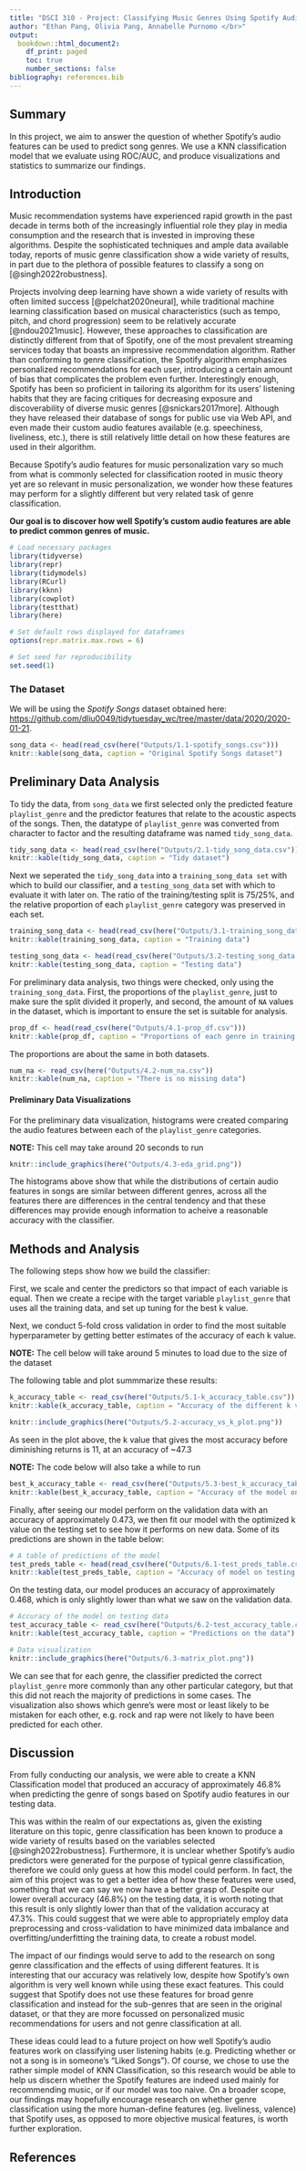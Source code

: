 ```yaml
---
title: "DSCI 310 - Project: Classifying Music Genres Using Spotify Audio Features"
author: "Ethan Pang, Olivia Pang, Annabelle Purnomo </br>"
output:
  bookdown::html_document2:
    df_print: paged
    toc: true
    number_sections: false
bibliography: references.bib
---
```


## Summary

In this project, we aim to answer the question of whether Spotify's audio features can be used to predict song genres. We use a KNN classification model that we evaluate using ROC/AUC, and produce visualizations and statistics to summarize our findings.

## Introduction

Music recommendation systems have experienced rapid growth in the past decade in terms both of the increasingly influential role they play in media consumption and the research that is invested in improving these algorithms. Despite the sophisticated techniques and ample data available today, reports of music genre classification show a wide variety of results, in part due to the plethora of possible features to classify a song on [@singh2022robustness].

Projects involving deep learning have shown a wide variety of results with often limited success [@pelchat2020neural], while traditional machine learning classification based on musical characteristics (such as tempo, pitch, and chord progression) seem to be relatively accurate [@ndou2021music]. However, these approaches to classification are distinctly different from that of Spotify, one of the most prevalent streaming services today that boasts an impressive recommendation algorithm. Rather than conforming to genre classification, the Spotify algorithm emphasizes personalized recommendations for each user, introducing a certain amount of bias that complicates the problem even further. Interestingly enough, Spotify has been so proficient in tailoring its algorithm for its users' listening habits that they are facing critiques for decreasing exposure and discoverability of diverse music genres [@snickars2017more]. Although they have released their database of songs for public use via Web API, and even made their custom audio features available (e.g. speechiness, liveliness, etc.), there is still relatively little detail on how these features are used in their algorithm.

Because Spotify's audio features for music personalization vary so much from what is commonly selected for classification rooted in music theory yet are so relevant in music personalization, we wonder how these features may perform for a slightly different but very related task of genre classification.

**Our goal is to discover how well Spotify's custom audio features are able to predict common genres of music.**

```r
# Load necessary packages 
library(tidyverse)
library(repr)
library(tidymodels)
library(RCurl)
library(kknn)
library(cowplot)
library(testthat)
library(here)

# Set default rows displayed for dataframes
options(repr.matrix.max.rows = 6)

# Set seed for reproducibility 
set.seed(1)
```

### The Dataset

We will be using the *Spotify Songs* dataset obtained here: <https://github.com/dliu0049/tidytuesday_wc/tree/master/data/2020/2020-01-21>.

```r
song_data <- head(read_csv(here("Outputs/1.1-spotify_songs.csv")))
knitr::kable(song_data, caption = "Original Spotify Songs dataset")
```

## Preliminary Data Analysis

To tidy the data, from `song_data` we first selected only the predicted feature `playlist_genre` and the predictor features that relate to the acoustic aspects of the songs. Then, the datatype of `playlist_genre` was converted from character to factor and the resulting dataframe was named `tidy_song_data`.

```r
tidy_song_data <- head(read_csv(here("Outputs/2.1-tidy_song_data.csv")))
knitr::kable(tidy_song_data, caption = "Tidy dataset")
```

Next we seperated the `tidy_song_data` into a `training_song_data set` with which to build our classifier, and a `testing_song_data` set with which to evaluate it with later on. The ratio of the training/testing split is 75/25%, and the relative proportion of each `playlist_genre` category was preserved in each set.

```r
training_song_data <- head(read_csv(here("Outputs/3.1-training_song_data.csv")))
knitr::kable(training_song_data, caption = "Training data")
```

```r
testing_song_data <- head(read_csv(here("Outputs/3.2-testing_song_data.csv")))
knitr::kable(testing_song_data, caption = "Testing data")
```

For preliminary data analysis, two things were checked, only using the `training_song_data`. First, the proportions of the `playlist_genre`, just to make sure the split divided it properly, and second, the amount of `NA` values in the dataset, which is important to ensure the set is suitable for analysis.

```r
prop_df <- head(read_csv(here("Outputs/4.1-prop_df.csv")))
knitr::kable(prop_df, caption = "Proportions of each genre in training set compared to tidy data")
```

The proportions are about the same in both datasets.

```r
num_na <- read_csv(here("Outputs/4.2-num_na.csv"))
knitr::kable(num_na, caption = "There is no missing data")
```

#### Preliminary Data Visualizations

For the preliminary data visualization, histograms were created comparing the audio features between each of the `playlist_genre` categories.

**NOTE:** This cell may take around 20 seconds to run

```r
knitr::include_graphics(here("Outputs/4.3-eda_grid.png"))
```

The histograms above show that while the distributions of certain audio features in songs are similar between different genres, across all the features there are differences in the central tendency and that these differences may provide enough information to acheive a reasonable accuracy with the classifier.

## Methods and Analysis

The following steps show how we build the classifier:

First, we scale and center the predictors so that impact of each variable is equal. Then we create a recipe with the target variable `playlist_genre` that uses all the training data, and set up tuning for the best k value.

Next, we conduct 5-fold cross validation in order to find the most suitable hyperparameter by getting better estimates of the accuracy of each k value.

**NOTE:** The cell below will take around 5 minutes to load due to the size of the dataset

The following table and plot summmarize these results:

```r
k_accuracy_table <- read_csv(here("Outputs/5.1-k_accuracy_table.csv"))
knitr::kable(k_accuracy_table, caption = "Accuracy of the different k values")
```

```r
knitr::include_graphics(here("Outputs/5.2-accuracy_vs_k_plot.png"))
```

As seen in the plot above, the k value that gives the most accuracy before diminishing returns is 11, at an accuracy of \~47.3

**NOTE:** The code below will also take a while to run

```r
best_k_accuracy_table <- read_csv(here("Outputs/5.3-best_k_accuracy_table.csv"))
knitr::kable(best_k_accuracy_table, caption = "Accuracy of the model on validation data")
```

Finally, after seeing our model perform on the validation data with an accuracy of approximately 0.473, we then fit our model with the optimized k value on the testing set to see how it performs on new data. Some of its predictions are shown in the table below:

```r
# A table of predictions of the model
test_preds_table <- head(read_csv(here("Outputs/6.1-test_preds_table.csv")))
knitr::kable(test_preds_table, caption = "Accuracy of model on testing data")
```

On the testing data, our model produces an accuracy of approximately 0.468, which is only slightly lower than what we saw on the validation data.

```r
# Accuracy of the model on testing data
test_accuracy_table <- read_csv(here("Outputs/6.2-test_accuracy_table.csv"))
knitr::kable(test_accuracy_table, caption = "Predictions on the data")
```

```r
# Data visualization 
knitr::include_graphics(here("Outputs/6.3-matrix_plot.png"))
```

We can see that for each genre, the classifier predicted the correct `playlist_genre` more commonly than any other particular category, but that this did not reach the majority of predictions in some cases. The visualization also shows which genre's were most or least likely to be mistaken for each other, e.g. rock and rap were not likely to have been predicted for each other.

## Discussion

From fully conducting our analysis, we were able to create a KNN Classification model that produced an accuracy of approximately 46.8% when predicting the genre of songs based on Spotify audio features in our testing data.

This was within the realm of our expectations as, given the existing literature on this topic, genre classification has been known to produce a wide variety of results based on the variables selected [@singh2022robustness]. Furthermore, it is unclear whether Spotify's audio predictors were generated for the purpose of typical genre classification, therefore we could only guess at how this model could perform. In fact, the aim of this project was to get a better idea of how these features were used, something that we can say we now have a better grasp of. Despite our lower overall accuracy (46.8%) on the testing data, it is worth noting that this result is only slightly lower than that of the validation accuracy at 47.3%. This could suggest that we were able to appropriately employ data preprocessing and cross-validation to have minimized data imbalance and overfitting/underfitting the training data, to create a robust model.

The impact of our findings would serve to add to the research on song genre classification and the effects of using different features. It is interesting that our accuracy was relatively low, despite how Spotify's own algorithm is very well known while using these exact features. This could suggest that Spotify does not use these features for broad genre classification and instead for the sub-genres that are seen in the original dataset, or that they are more focussed on personalized music recommendations for users and not genre classification at all.

These ideas could lead to a future project on how well Spotify's audio features work on classifying user listening habits (e.g. Predicting whether or not a song is in someone's "Liked Songs"). Of course, we chose to use the rather simple model of KNN Classification, so this research would be able to help us discern whether the Spotify features are indeed used mainly for recommending music, or if our model was too naive. On a broader scope, our findings may hopefully encourage research on whether genre classification using the more human-define features (eg. liveliness, valence) that Spotify uses, as opposed to more objective musical features, is worth further exploration.

## References
<div id="refs"></div>